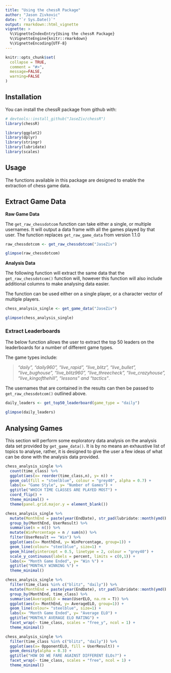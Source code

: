 ```yaml
---
title: "Using the chessR Package"
author: "Jason Zivkovic"
date: "`r Sys.Date()`"
output: rmarkdown::html_vignette
vignette: >
  %\VignetteIndexEntry{Using the chessR Package}
  %\VignetteEngine{knitr::rmarkdown}
  %\VignetteEncoding{UTF-8}
---
```


```r
knitr::opts_chunk$set(
  collapse = TRUE,
  comment = "#>",
  message=FALSE,
  warning=FALSE
)
```


## Installation

You can install the chessR package from github with:

```r
# devtools::install_github("JaseZiv/chessR")
library(chessR)
```

```r
library(ggplot2)
library(dplyr)
library(stringr)
library(lubridate)
library(scales)
```


## Usage

The functions available in this package are designed to enable the extraction of chess game data.

## Extract Game Data

**Raw Game Data**

The `get_raw_chessdotcom` function can take either a single, or multiple usernames. It will output a data frame with all the games played by that user. The function replaces `get_raw_game_data` from version 1.1.0


```r
raw_chessdotcom <- get_raw_chessdotcom("JaseZiv")
```

```r
glimpse(raw_chessdotcom)
```

**Analysis Data**

The following function will extract the same data that the `get_raw_chessdotcom()` function will, however this function will also include additional columns to make analysing data easier.

The function can be used either on a single player, or a character vector of multiple players.

```r
chess_analysis_single <- get_game_data("JaseZiv")
```

```r
glimpse(chess_analysis_single)
```


### Extract Leaderboards

The below function allows the user to extract the top 50 leaders on the leaderboards for a number of different game types.

The game types include:

> *"daily", "daily960", "live_rapid", "live_blitz", "live_bullet", "live_bughouse", "live_blitz960", "live_threecheck", "live_crazyhouse", "live_kingofthehill", "lessons" and "tactics"*.

The usernames that are contained in the results can then be passed to `get_raw_chessdotcom()` outlined above.

```r
daily_leaders <- get_top50_leaderboard(game_type = "daily")
```

```r
glimpse(daily_leaders)
```


## Analysing Games

This section will perform some exploratory data analysis on the analysis data set provided by `get_game_data()`. It is by no means an exhaustive list of topics to analyse, rather, it is designed to give the user a few ideas of what can be done with the analysis data provided.

```r
chess_analysis_single %>% 
  count(time_class) %>% 
  ggplot(aes(x= reorder(time_class,n), y= n)) +
  geom_col(fill = "steelblue", colour = "grey40", alpha = 0.7) +
  labs(x= "Game Style", y= "Number of Games") +
  ggtitle("WHICH TIME CLASSES ARE PLAYED MOST") +
  coord_flip() +
  theme_minimal() +
  theme(panel.grid.major.y = element_blank())
```


```r
chess_analysis_single %>%
  mutate(MonthEnd = paste(year(EndDate), str_pad(lubridate::month(ymd(EndDate)), 2, side = "left", pad = "0"), sep = "-")) %>% 
  group_by(MonthEnd, UserResult) %>% 
  summarise(n = n()) %>% 
  mutate(WinPercentage = n / sum(n)) %>% 
  filter(UserResult == "Win") %>% 
  ggplot(aes(x= MonthEnd, y= WinPercentage, group=1)) +
  geom_line(colour= "steelblue", size=1) +
  geom_hline(yintercept = 0.5, linetype = 2, colour = "grey40") +
  scale_y_continuous(labels = percent, limits = c(0,1)) +
  labs(x= "Month Game Ended", y= "Win %") +
  ggtitle("MONTHLY WINNING %") +
  theme_minimal()
```



```r
chess_analysis_single %>%
  filter(time_class %in% c("blitz", "daily")) %>% 
  mutate(MonthEnd = paste(year(EndDate), str_pad(lubridate::month(ymd(EndDate)), 2, side = "left", pad = "0"), sep = "-")) %>% 
  group_by(MonthEnd, time_class) %>% 
  summarise(AverageELO = mean(UserELO, na.rm = T)) %>% 
  ggplot(aes(x= MonthEnd, y= AverageELO, group=1)) +
  geom_line(colour= "steelblue", size=1) +
  labs(x= "Month Game Ended", y= "Average ELO") +
  ggtitle("MONTHLY AVERAGE ELO RATING") +
  facet_wrap(~ time_class, scales = "free_y", ncol = 1) +
  theme_minimal()
```


```r
chess_analysis_single %>% 
  filter(time_class %in% c("blitz", "daily")) %>% 
  ggplot(aes(x= OpponentELO, fill = UserResult)) +
  geom_density(alpha = 0.3) +
  ggtitle("HOW DO WE FARE AGAINST DIFFERENT ELOs?") +
  facet_wrap(~ time_class, scales = "free", ncol = 1) +
  theme_minimal()

```



